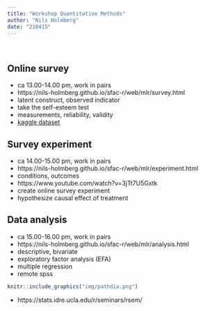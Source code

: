 ```yaml
---
title: "Workshop Quantitative Methods"
author: "Nils Holmberg"
date: "210415"
---
```

<br/>

## Online survey
- ca 13.00-14.00 pm, work in pairs
- https://nils-holmberg.github.io/sfac-r/web/mlr/survey.html
- latent construct, observed indicator
- take the self-esteem test
- measurements, reliability, validity
- [kaggle dataset](https://raw.githubusercontent.com/nils-holmberg/sfac-r/main/csv/rosenberg-self-esteem-datapart.csv)

## Survey experiment
- ca 14.00-15.00 pm, work in pairs
- https://nils-holmberg.github.io/sfac-r/web/mlr/experiment.html
- conditions, outcomes
- https://www.youtube.com/watch?v=3jTt7U5Gxtk
- create online survey experiment
- hypothesize causal effect of treatment

## Data analysis
- ca 15.00-16.00 pm, work in pairs
- https://nils-holmberg.github.io/sfac-r/web/mlr/analysis.html
- descriptive, bivariate
- exploratory factor analysis (EFA)
- multiple regression
- remote spss

```r
knitr::include_graphics("img/pathdia.png")
```
- https://stats.idre.ucla.edu/r/seminars/rsem/


